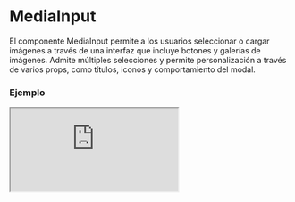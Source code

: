 
# MediaInput

El componente MediaInput permite a los usuarios seleccionar o cargar imágenes a través de una interfaz que incluye botones y galerías de imágenes. Admite múltiples selecciones y permite personalización a través de varios props, como títulos, iconos y comportamiento del modal.

### Ejemplo

<Iframe src="https://fenextjs-component-storybook.vercel.app/iframe.html?args=&id=media-input--index&viewMode=story" />

### Importacion

Para importar el componente MediaInput, se puede hacer desde fenextjs

```tsx copy
import { MediaInput } from "fenextjs";
```

### Parametros

| Parametro | Tipo | Requerido | Default | Descripcion |
| --------- | ---- | --------- | ------- | ----------- |
| className | string | no | '' | Clase CSS para personalizar el contenedor del componente MediaInput. |
| titleView | string | no | 'Upload Image' | Título que se muestra en la vista de carga de imágenes. |
| textView | string | no | 'Click for select or upload Image.' | Texto que se muestra en la vista de carga de imágenes. |
| iconView | ReactNode | no | undefined | Icono que se muestra junto al título y texto de la vista de carga. |
| defaultValue | ImgDataProps[] \| ImgDataProps | no | undefined | Valor por defecto del componente, que puede ser una o varias imágenes. |
| multiple | boolean | no | false | Define si se pueden seleccionar múltiples imágenes. |
| onChange | (data: ImgDataProps[] \| ImgDataProps \| undefined) =\> void | no | undefined | Función que se ejecuta cuando cambian los datos seleccionados o cargados. |
| ButtonUploadProps | Omit\<ButtonProps, 'onClick'\> | no | \{ children: 'Upload Image', full: true \} | Propiedades del botón de subida de imágenes. |
| MediaPageProps | Omit\<MediaPageProps, 'onChange' \| 'multiple' \| 'defaultValue'\> | no | \{\} | Propiedades adicionales para la galería de medios. |
| ModalProps | Pick\<ModalBaseBaseProps, 'type'\> | no | \{ type: 'full' \} | Propiedades del modal que contiene la galería de imágenes. |

### Storybook

Para ver el storybook del componente lo puede hacer con este [link](https://fenextjs-component-storybook.vercel.app/?path=/story/media-input--index)

### Usos

- MediaInput básico

```tsx copy
<MediaInput />
```

- MediaInput con múltiples imágenes

```tsx copy
<MediaInput multiple={true} />
```

- MediaInput con valores predeterminados

```tsx copy
<MediaInput defaultValue={defaultImages} />
```

